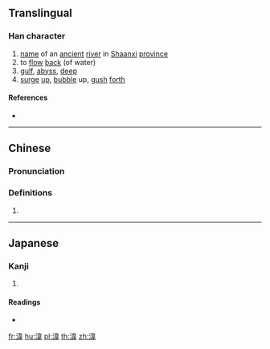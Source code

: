 {{character info/new}}
==Translingual==

===Han character===
{{Han char|rn=85|rad=水|as=09|sn=12|four=34156|canj=EDMQ|ids=⿰氵韋}}

# [[name]] of an [[ancient]] [[river]] in [[Shaanxi]] [[province]]
# to [[flow]] [[back]] (of water)
# [[gulf]], [[abyss]], [[deep]]
# [[surge]] [[up]], [[bubble]] up, [[gush]] [[forth]]

====References====
* {{Han ref|kx=0636.230|dkj=17823|dj=1043.210|hdz=31690.050|uh=6E4B|ud=28235|bh=D9F8|bd=55800}}

----

==Chinese==
{{zh-forms}}

===Pronunciation===
{{zh-pron
|m=wéi
|c=wai4
|mc=y
|oc=y
|ma=
|cat=v,n,pn
}}

===Definitions===
{{zh-hanzi}}

# {{rfdef|lang=zh}}

----

==Japanese==

===Kanji===
{{ja-kanji|grade=|rs=水09}}

# {{defn|lang=ja|sort=水09}}

====Readings====
* {{ja-readings|on=[[い]] (i)|kun=[[めぐる]] (meguru)}}

[[fr:湋]]
[[hu:湋]]
[[pl:湋]]
[[th:湋]]
[[zh:湋]]